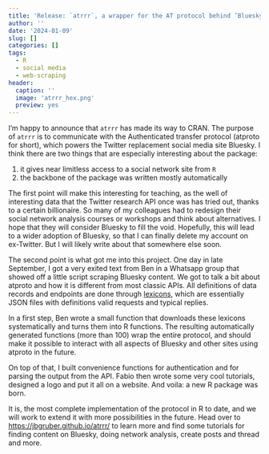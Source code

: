 ```yaml
---
title: 'Release: `atrrr`, a wrapper for the AT protocol behind ’Bluesky’'
author: ''
date: '2024-01-09'
slug: []
categories: []
tags:
  - R
  - social media
  - web-scraping
header:
  caption: ''
  image: 'atrrr_hex.png'
  preview: yes
---
```


I'm happy to announce that `atrrr` has made its way to CRAN.
The purpose of `atrrr` is to communicate with the Authenticated transfer protocol (atproto for short), which powers the Twitter replacement social media site Bluesky.
I think there are two things that are especially interesting about the package:

1. it gives near limitless access to a social network site from `R`
2. the backbone of the package was written mostly automatically

The first point will make this interesting for teaching, as the well of interesting data that the Twitter research API once was has tried out, thanks to a certain billionaire.
So many of my colleagues had to redesign their social network analysis courses or workshops and think about alternatives.
I hope that they will consider Bluesky to fill the void.
Hopefully, this will lead to a wider adoption of Bluesky, so that I can finally delete my account on ex-Twitter.
But I will likely write about that somewhere else soon.

The second point is what got me into this project.
One day in late September, I got a very exited text from Ben in a Whatsapp group that showed off a little script scraping Bluesky content.
We got to talk a bit about atproto and how it is different from most classic APIs.
All definitions of data records and endpoints are done through [lexicons](https://atproto.com/guides/lexicon), which are essentially JSON files with definitions valid requests and typical replies.

In a first step, Ben wrote a small function that downloads these lexicons systematically and turns them into R functions.
The resulting automatically generated functions (more than 100) wrap the entire protocol, and should make it possible to interact with all aspects of Bluesky and other sites using atproto in the future.

On top of that, I built convenience functions for authentication and for parsing the output from the API.
Fabio then wrote some very cool tutorials, designed a logo and put it all on a website.
And voila: a new R package was born.

It is, the most complete implementation of the protocol in R to date, and we will work to extend it with more possibilities in the future.
Head over to <https://jbgruber.github.io/atrrr/> to learn more and find some tutorials for finding content on Bluesky, doing network analysis, create posts and thread and more.

